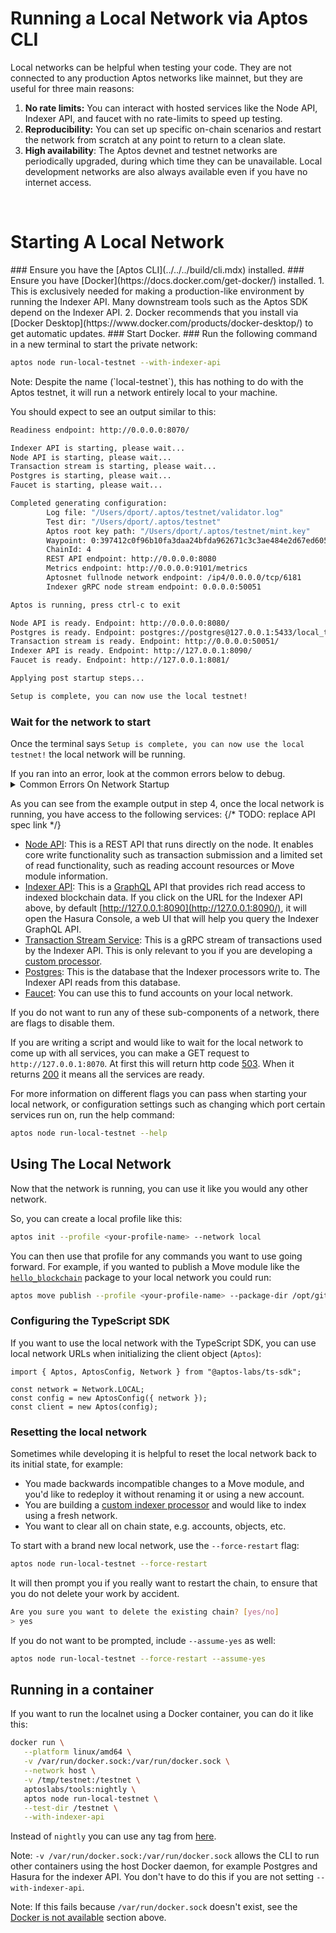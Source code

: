 
# Running a Local Network via Aptos CLI

Local networks can be helpful when testing your code. They are not connected to any production Aptos networks like mainnet, but they are useful for three main reasons:

1. **No rate limits:** You can interact with hosted services like the Node API, Indexer API, and faucet with no rate-limits to speed up testing.
2. **Reproducibility:** You can set up specific on-chain scenarios and restart the network from scratch at any point to return to a clean slate.
3. **High availability**: The Aptos devnet and testnet networks are periodically upgraded, during which time they can be unavailable. Local development networks are also always available even if you have no internet access.
<br/>

# Starting A Local Network

<Steps>
### Ensure you have the [Aptos CLI](../../../build/cli.mdx) installed.
### Ensure you have [Docker](https://docs.docker.com/get-docker/) installed.
   1. This is exclusively needed for making a production-like environment by running the Indexer API. Many downstream tools such as the Aptos SDK depend on the Indexer API.
   2. Docker recommends that you install via [Docker Desktop](https://www.docker.com/products/docker-desktop/) to get automatic updates.
### Start Docker.
### Run the following command in a new terminal to start the private network:

```bash filename="Terminal"
aptos node run-local-testnet --with-indexer-api
```

<Callout type="warning">
Note: Despite the name (`local-testnet`), this has nothing to do with the Aptos testnet, it will run a network entirely local to your machine.
</Callout>

You should expect to see an output similar to this:

```bash filename="Terminal"
Readiness endpoint: http://0.0.0.0:8070/

Indexer API is starting, please wait...
Node API is starting, please wait...
Transaction stream is starting, please wait...
Postgres is starting, please wait...
Faucet is starting, please wait...

Completed generating configuration:
        Log file: "/Users/dport/.aptos/testnet/validator.log"
        Test dir: "/Users/dport/.aptos/testnet"
        Aptos root key path: "/Users/dport/.aptos/testnet/mint.key"
        Waypoint: 0:397412c0f96b10fa3daa24bfda962671c3c3ae484e2d67ed60534750e2311f3d
        ChainId: 4
        REST API endpoint: http://0.0.0.0:8080
        Metrics endpoint: http://0.0.0.0:9101/metrics
        Aptosnet fullnode network endpoint: /ip4/0.0.0.0/tcp/6181
        Indexer gRPC node stream endpoint: 0.0.0.0:50051

Aptos is running, press ctrl-c to exit

Node API is ready. Endpoint: http://0.0.0.0:8080/
Postgres is ready. Endpoint: postgres://postgres@127.0.0.1:5433/local_testnet
Transaction stream is ready. Endpoint: http://0.0.0.0:50051/
Indexer API is ready. Endpoint: http://127.0.0.1:8090/
Faucet is ready. Endpoint: http://127.0.0.1:8081/

Applying post startup steps...

Setup is complete, you can now use the local testnet!
```

### Wait for the network to start

Once the terminal says `Setup is complete, you can now use the local testnet!` the local network will be running.

<Callout type="warning">
If you ran into an error, look at the common errors below to debug.
</Callout>

<details>
<summary>Common Errors On Network Startup</summary>

### Address Already In Use

```bash filename="Terminal"
panicked at 'error binding to 0.0.0.0:8080: error creating server listener: Address already in use (os error 48)'
```

This means one of the ports needed by the local network is already in use by another process.

To fix this on Unix systems, you can:

1. Identify the name and PID of the process by running `lsof -i :8080`.
2. Run `kill <pid>` once you know the PID to free up that port.

### Too many open files error

```bash filename="Terminal"
panicked at crates/aptos/src/node/local_testnet/logging.rs:64:10:
called \`Result::unwrap()\` on an \`Err\` value: Os { code: 24, kind: Uncategorized, message: \"Too many open files\" }
```

This means there were too many open files on your system. On many Unix systems you can increase the maximum number of open files by adding something like this to your `.zshrc`:

```bash filename="Terminal"
ulimit -n 32768
```

### Docker is not available

```bash filename="Terminal"
Unexpected error: Failed to apply pre-run steps for Postgres: Docker is not available, confirm it is installed and running. On Linux you may need to use sudo
```

To debug this, try the below fixes:

1. Make sure you have docker installed by running `docker --version`.
2. Ensure the Docker daemon is running by running `docker info` (if this errors saying `Cannot connect to the Docker daemon` Docker is NOT running)
3. Make sure the socket for connecting to Docker is present on your machine in the default location. For example, on Unix systems `/var/run/docker.sock` should exist.
   1. If that file does not exist, open Docker Desktop and enable `Settings -> Advanced -> Allow the default Docker socket to be used.`
   2. Or, you can find where the Docker socket is by running `docker context inspect | grep Host`, then symlink that location to the default location by running `sudo ln -s /Users/dport/.docker/run/docker.sock /var/run/docker.sock`
</details>

As you can see from the example output in step 4, once the local network is running, you have access to the following services:
{/* TODO: replace API spec link */}
- [Node API](../aptos-api-spec.mdx): This is a REST API that runs directly on the node. It enables core write functionality such as transaction submission and a limited set of read functionality, such as reading account resources or Move module information.
- [Indexer API](../../../build/indexer/api.mdx): This is a [GraphQL](https://graphql.org/) API that provides rich read access to indexed blockchain data. If you click on the URL for the Indexer API above, by default [http://127.0.0.1:8090](http://127.0.0.1:8090/), it will open the Hasura Console, a web UI that will help you query the Indexer GraphQL API.
- [Transaction Stream Service](../../../build/indexer/txn-stream.mdx): This is a gRPC stream of transactions used by the Indexer API. This is only relevant to you if you are developing a [custom processor](../../../build/indexer/custom-processors.mdx).
- [Postgres](https://www.postgresql.org/): This is the database that the Indexer processors write to. The Indexer API reads from this database.
- [Faucet](../../../build/guides/system-integrators-guide.mdx#integrating-with-the-faucet): You can use this to fund accounts on your local network.

If you do not want to run any of these sub-components of a network, there are flags to disable them.

If you are writing a script and would like to wait for the local network to come up with all services, you can make a GET request to `http://127.0.0.1:8070`. At first this will return http code [503](https://developer.mozilla.org/en-US/docs/Web/HTTP/Status/503). When it returns [200](https://developer.mozilla.org/en-US/docs/Web/HTTP/Status/200) it means all the services are ready.

For more information on different flags you can pass when starting your local network, or configuration settings such as changing which port certain services run on, run the help command:

```bash filename="Terminal"
aptos node run-local-testnet --help
```
</Steps>

## Using The Local Network

Now that the network is running, you can use it like you would any other network.

So, you can create a local profile like this:

```bash filename="Terminal"
aptos init --profile <your-profile-name> --network local
```

You can then use that profile for any commands you want to use going forward. For example, if you wanted to publish a Move module like the [`hello_blockchain`](https://github.com/aptos-labs/aptos-core/tree/main/aptos-move/move-examples/hello_blockchain) package to your local network you could run:

```bash filename="Terminal"
aptos move publish --profile <your-profile-name> --package-dir /opt/git/aptos-core/aptos-move/move-examples/hello_blockchain --named-addresses HelloBlockchain=local
```

### Configuring the TypeScript SDK

If you want to use the local network with the TypeScript SDK, you can use local network URLs when initializing the client object (`Aptos`):

```tsx
import { Aptos, AptosConfig, Network } from "@aptos-labs/ts-sdk";

const network = Network.LOCAL;
const config = new AptosConfig({ network });
const client = new Aptos(config);
```

### Resetting the local network

Sometimes while developing it is helpful to reset the local network back to its initial state, for example:

- You made backwards incompatible changes to a Move module, and you'd like to redeploy it without renaming it or using a new account.
- You are building a [custom indexer processor](../../../build/indexer.mdx) and would like to index using a fresh network.
- You want to clear all on chain state, e.g. accounts, objects, etc.

To start with a brand new local network, use the `--force-restart` flag:

```bash filename="Terminal"
aptos node run-local-testnet --force-restart
```

It will then prompt you if you really want to restart the chain, to ensure that you do not delete your work by accident.

```bash filename="Terminal"
Are you sure you want to delete the existing chain? [yes/no]
> yes
```

If you do not want to be prompted, include `--assume-yes` as well:

```bash filename="Terminal"
aptos node run-local-testnet --force-restart --assume-yes
```

## Running in a container
If you want to run the localnet using a Docker container, you can do it like this:
```sh
docker run \
   --platform linux/amd64 \
   -v /var/run/docker.sock:/var/run/docker.sock \
   --network host \
   -v /tmp/testnet:/testnet \
   aptoslabs/tools:nightly \
   aptos node run-local-testnet \
   --test-dir /testnet \
   --with-indexer-api
```

Instead of `nightly` you can use any tag from [here](https://hub.docker.com/r/aptoslabs/tools/tags).

Note: `-v /var/run/docker.sock:/var/run/docker.sock` allows the CLI to run other containers using the host Docker daemon, for example Postgres and Hasura for the indexer API. You don't have to do this if you are not setting `--with-indexer-api`.

Note: If this fails because `/var/run/docker.sock` doesn't exist, see the [Docker is not available](#docker-is-not-available) section above.
